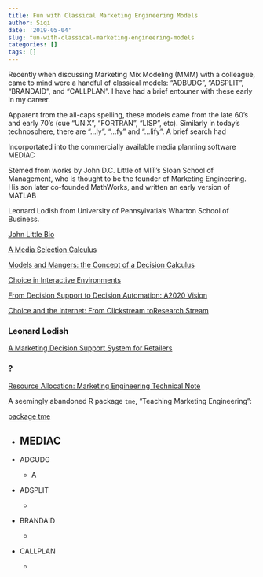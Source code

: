 ```yaml
---
title: Fun with Classical Marketing Engineering Models
author: Siqi
date: '2019-05-04'
slug: fun-with-classical-marketing-engineering-models
categories: []
tags: []
---
```



Recently when discussing Marketing Mix Modeling (MMM) with a colleague, came to mind were a handful of classical models: "ADBUDG", "ADSPLIT", "BRANDAID", and "CALLPLAN". I have had a brief entouner with these early in my career. 

Apparent from the all-caps spelling, these models came from the late 60's and early 70's (cue "UNIX", "FORTRAN", "LISP", etc). Similarly in today's technosphere, there are "...ly", "...fy" and "...lify". A brief search had 


Incorportated into the commercially available media planning software MEDIAC 


Stemed from works by John D.C. Little of MIT's Sloan School of Management, who is thought to be the founder of Marketing Engineering. His son later co-founded MathWorks, and written an early version of MATLAB

Leonard Lodish from University of Pennsylvatia's Wharton School of Business. 

[John Little Bio](https://dspace.mit.edu/bitstream/handle/1721.1/58104/Little_Profile_03_07_2009_Final_edit%20%282%29.pdf?sequence=1&isAllowed=y)

[A Media Selection Calculus](https://dspace.mit.edu/bitstream/handle/1721.1/48402/mediaselectionca00litt.pdf;sequence=1)

[Models and Mangers: the Concept of a Decision Calculus](https://archive.org/details/modelsmanagersco00litt)

[Choice in Interactive Environments](http://pages.stern.nyu.edu/~tmeyvis/interactive.pdf)

[From Decision Support to Decision Automation: A2020 Vision](https://www0.gsb.columbia.edu/mygsb/faculty/research/pubfiles/950/950.pdf)

[Choice and the Internet: From Clickstream toResearch Stream](https://www0.gsb.columbia.edu/mygsb/faculty/research/pubfiles/644/fulltext.pdf)




### Leonard Lodish

[A Marketing Decision Support System for Retailers](https://www.researchgate.net/publication/227441977_A_Marketing_Decision_Support_System_for_Retailers)



### ? 
[Resource Allocation: Marketing Engineering Technical Note](http://www.decisionpro.biz/images/stories/technical-notes/TN10%20-%20Resource%20Allocation%20Technical%20Note.pdf)



A seemingly abandoned R package `tme`, "Teaching Marketing Engineering":

[package tme](https://rdrr.io/rforge/tme/)

- MEDIAC
  - 

- ADGUDG
  - A
  
- ADSPLIT

  - 
  
- BRANDAID

  - 
  
- CALLPLAN

  - 
  

